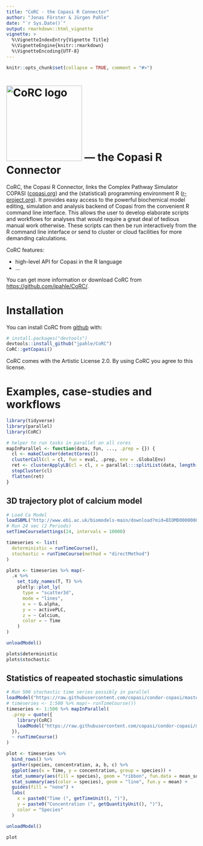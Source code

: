 ```yaml
---
title: "CoRC - the Copasi R Connector"
author: "Jonas Förster & Jürgen Pahle"
date: "`r Sys.Date()`"
output: rmarkdown::html_vignette
vignette: >
  %\VignetteIndexEntry{Vignette Title}
  %\VignetteEngine{knitr::rmarkdown}
  %\VignetteEncoding{UTF-8}
---
```


```r
knitr::opts_chunk$set(collapse = TRUE, comment = "#>")
```

# <img src="logo/CoRC.svg" alt="CoRC logo" width="200"> --- the <b>Co</b>pasi <b>R</b> <b>C</b>onnector

CoRC, the Copasi R Connector, links the Complex Pathway Simulator COPASI ([copasi.org](http://copasi.org)) and the (statistical) programming environment R ([r-project.org](http://r-project.org)). It provides easy access to the powerful biochemical model editing, simulation and analysis backend of Copasi from the convenient R command line interface. This allows the user to develop elaborate scripts and workflows for analyses that would require a great deal of tedious manual work otherwise. These scripts can then be run interactively from the R command line interface or send to cluster or cloud facilities for more demanding calculations.

CoRC features:

* high-level API for Copasi in the R language
* ...

You can get more information or download CoRC from <https://github.com/jpahle/CoRC/>.


# Installation

You can install CoRC from [github](http://github.com) with:

```r
# install.packages("devtools")
devtools::install_github("jpahle/CoRC")
CoRC::getCopasi()
```

CoRC comes with the Artistic License 2.0. By using CoRC you agree to this license.


# Examples, case-studies and workflows

```r
library(tidyverse)
library(parallel)
library(CoRC)

# helper to run tasks in parallel on all cores
mapInParallel <- function(data, fun, ..., .prep = {}) {
  cl <- makeCluster(detectCores())
  clusterCall(cl = cl, fun = eval, .prep, env = .GlobalEnv)
  ret <- clusterApplyLB(cl = cl, x = parallel:::splitList(data, length(data)), fun = lapply, as_mapper(fun), ...)
  stopCluster(cl)
  flatten(ret)
}
```

## 3D trajectory plot of calcium model

```r
# Load Ca Model
loadSBML("http://www.ebi.ac.uk/biomodels-main/download?mid=BIOMD0000000329")
# Run 24 sec (2 Periods)
setTimeCourseSettings(24, intervals = 10000)

timeseries <- list(
  deterministic = runTimeCourse(),
  stochastic = runTimeCourse(method = "directMethod")
)

plots <- timeseries %>% map(~
  .x %>%
    set_tidy_names(T, T) %>%
    plotly::plot_ly(
      type = "scatter3d",
      mode = "lines",
      x = ~ G.alpha,
      y = ~ activePLC,
      z = ~ Calcium,
      color = ~ Time
    )
)

unloadModel()

plots$deterministic
plots$stochastic
```

## Statistics of reapeated stochastic simulations

```r
# Run 500 stochastic time series possibly in parallel
loadModel("https://raw.githubusercontent.com/copasi/condor-copasi/master/examples/stochastic_test.cps")
# timeseries <- 1:500 %>% map(~ runTimeCourse())
timeseries <- 1:500 %>% mapInParallel(
  .prep = quote({
    library(CoRC)
    loadModel("https://raw.githubusercontent.com/copasi/condor-copasi/master/examples/stochastic_test.cps")
  }),
  ~ runTimeCourse()
)

plot <- timeseries %>%
  bind_rows() %>%
  gather(species, concentration, a, b, c) %>%
  ggplot(aes(x = Time, y = concentration, group = species)) +
  stat_summary(aes(fill = species), geom = "ribbon", fun.data = mean_sdl, fun.args = 1, alpha = 0.25) +
  stat_summary(aes(color = species), geom = "line", fun.y = mean) +
  guides(fill = "none") +
  labs(
    x = paste0("Time (", getTimeUnit(), ")"),
    y = paste0("Concentration (", getQuantityUnit(), ")"),
    color = "Species"
  )

unloadModel()

plot
```

